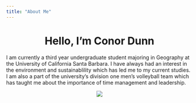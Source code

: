 ```yaml
---
title: "About Me"
---
```





<center> 
# Hello, I'm Conor Dunn
</center>

I am currently a third year undergraduate student majoring in Geography at the University of California Santa Barbara. I have always had an interest in the environment and sustainablility which has led me to my current studies. I am also a part of the university's division one men's volleyball team which has taught me about the importance of time management and leadership. 

<center>
![](img/personal-image.png)

